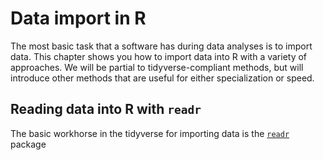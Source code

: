 # Data import in R

The most basic task that a software has during data analyses is to import data. This chapter shows you how to import data into R with a variety of approaches. We will 
be partial to tidyverse-compliant methods, but will introduce other methods that are useful for either specialization or speed. 

## Reading data into R with `readr`

The basic workhorse in the tidyverse for importing data is the [`readr`](https://cran.r-project.org?package=readr){target="_blank"} package
